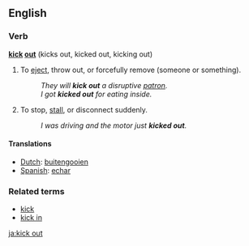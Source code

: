 ==English==

===Verb===
'''[[kick]] [[out]]''' (kicks out, kicked out, kicking out)

# {{idiom}} To [[eject]], throw out, or forcefully remove (someone or something).
#: ''They will '''kick out''' a disruptive [[patron]].''
#: ''I got '''kicked out''' for eating inside.''
# {{idiom}} To stop, [[stall]], or disconnect suddenly.
#: ''I was driving and the motor just '''kicked out'''.''

====Translations====
*[[Dutch]]: [[buitengooien]]
*[[Spanish]]: [[echar]]

===Related terms===
*[[kick]]
*[[kick in]]

[[ja:kick out]]
